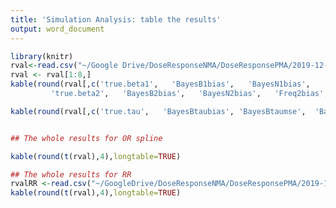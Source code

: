 ```yaml
---
title: 'Simulation Analysis: table the results'
output: word_document
---
```



```r
library(knitr)
rval<-read.csv("~/Google Drive/DoseResponseNMA/DoseResponsePMA/2019-12-10resORspline40sim1000.csv")
rval <- rval[1:8,]
kable(round(rval[,c('true.beta1',   'BayesB1bias',   'BayesN1bias',   'Freq1bias','BayesB1mse',   'BayesN1mse',     'Freq1mse',
         'true.beta2',   'BayesB2bias',   'BayesN2bias',   'Freq2bias','BayesB2mse',   'BayesN2mse',     'Freq2mse')],4))

kable(round(rval[,c('true.tau',   'BayesBtaubias', 'BayesBtaumse',  'BayesNtaubias','BayesNtaumse')],4))


## The whole results for OR spline

kable(round(t(rval),4),longtable=TRUE)

## The whole results for RR
rvalRR <-read.csv("~/GoogleDrive/DoseResponseNMA/DoseResponsePMA/2019-12-10resORspline40sim1000.csv")
kable(round(t(rval),4),longtable=TRUE)


```
 
